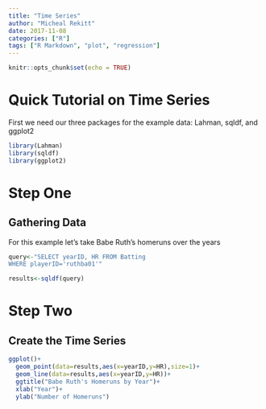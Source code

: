 ---
title: "Time Series"
author: "Micheal Rekitt"
date: 2017-11-08
categories: ["R"]
tags: ["R Markdown", "plot", "regression"]
---

```{r setup, include=FALSE}
knitr::opts_chunk$set(echo = TRUE)
```

# Quick Tutorial on Time Series

First we need our three packages for the example data: Lahman, sqldf, and ggplot2
```{r}
library(Lahman)
library(sqldf)
library(ggplot2)
```
# Step One

## Gathering Data

For this example let's take Babe Ruth's homeruns over the years

```{r}
query<-"SELECT yearID, HR FROM Batting
WHERE playerID='ruthba01'"

results<-sqldf(query)
```

# Step Two

## Create the Time Series

```{r}
ggplot()+
  geom_point(data=results,aes(x=yearID,y=HR),size=1)+
  geom_line(data=results,aes(x=yearID,y=HR))+
  ggtitle("Babe Ruth's Homeruns by Year")+
  xlab("Year")+
  ylab("Number of Homeruns")
```

